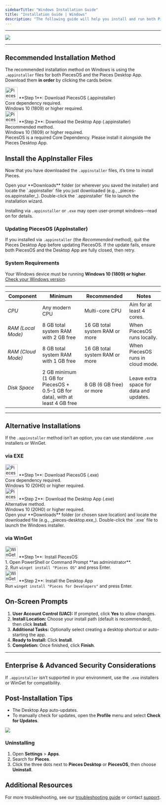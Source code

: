 ```yaml
---
sidebarTitle: "Windows Installation Guide"
title: "Installation Guide | Windows"
description: "The following guide will help you install and run both PiecesOS and the Pieces for Developers Desktop Application quickly and easily on your Windows device."
---
```


---

![](https://storage.googleapis.com/hashnode_product_documentation_assets/meet_pieces_assets/trimmed_windows_banner.png)

---

## Recommended Installation Method

The recommended installation method on Windows is using the `.appinstaller` files for both PiecesOS and the Pieces Desktop App. Download them **in order** by clicking the cards below.

<CardGroup cols={2}>
  <Card title="Download — PiecesOS" href="/desktop/desktop-index">
    <div style={{ display: "flex", alignItems: "center", justifyContent: "space-between", width: "100%" }}>
      <div style={{ display: "flex", alignItems: "center", gap: "0.5rem" }}>
        <img
          src="/public/icons/windows.png"
          width="40"
          height="40"
          noZoom={true}
          alt="Pieces Desktop App icon"
        />
        <span>
          **Step 1**: Download PiecesOS (.appinstaller)<br/>
          Core dependency required.<br/>
          Windows 10 (1809) or higher required.
        </span>
      </div>
      <Icon icon="arrow-up-right" size={20} />
    </div>
  </Card>
  <Card title="Download — Pieces Desktop App" href="/desktop/desktop-index">
    <div style={{ display: "flex", alignItems: "center", justifyContent: "space-between", width: "100%" }}>
      <div style={{ display: "flex", alignItems: "center", gap: "0.5rem" }}>
        <img
          src="/public/icons/windows.png"
          width="40"
          height="40"
          noZoom={true}
          alt="Pieces Desktop App icon"
        />
        <span>
          **Step 2**: Download the Desktop App (.appinstaller)<br/>
          Recommended method.<br/>
          Windows 10 (1809) or higher required.
        </span>
      </div>
      <Icon icon="arrow-up-right" size={20} />
    </div>
  </Card>
</CardGroup>

<Warning>
  PiecesOS is a required Core Dependency. Please install it alongside the Pieces Desktop App.
</Warning>

## Install the AppInstaller Files

Now that you have downloaded the `.appinstaller` files, it’s time to install Pieces.

<Steps>
  <Step title="Find Saved Location">
    Open your **Downloads** folder (or wherever you saved the installer) and locate the `.appinstaller` file you just downloaded (e.g., _pieces-os.appinstaller_).
  </Step>
  <Step title="Open the Installer">
    Double-click the `.appinstaller` file to launch the installation wizard.
  </Step>
</Steps>

Installing via `.appinstaller` or `.exe` may open user-prompt windows—read on for details.

### Updating PiecesOS (AppInstaller)

If you installed via `.appinstaller` (the _Recommended_ method), quit the Pieces Desktop App before updating PiecesOS. If the update fails, ensure both PiecesOS and the Desktop App are fully closed, then retry.

### System Requirements

Your Windows device must be running **Windows 10 (1809) or higher**.  
[Check your Windows version](https://docs.pieces.app/products/meet-pieces/troubleshooting/windows#checking-windows-version).

---

| **Component**      | **Minimum**                                                                    | **Recommended**                      | **Notes**                                                        |
| ------------------ | ------------------------------------------------------------------------------ | ------------------------------------ | ---------------------------------------------------------------- |
| _CPU_              | Any modern CPU                                                                 | Multi-core CPU                       | Aim for at least 4 cores.                                        |
| _RAM (Local Mode)_ | 8 GB total system RAM with 2 GB free                                           | 16 GB total system RAM or more       | When PiecesOS runs locally.                                      |
| _RAM (Cloud Mode)_ | 8 GB total system RAM with 1 GB free                                           | 16 GB total system RAM or more       | When PiecesOS runs in cloud mode.                                |
| _Disk Space_       | 2 GB minimum (1 GB for PiecesOS + 0.5–1 GB for data), with at least 4 GB free    | 8 GB (6 GB free) or more             | Leave extra space for data and updates.                          |

---

## Alternative Installations

If the `.appinstaller` method isn’t an option, you can use standalone `.exe` installers or WinGet.

### via EXE

<CardGroup cols={2}>
  <Card title="Download — PiecesOS (EXE)" href="https://builds.pieces.app/stages/production/os_server/windows-exe/download?download=true&product=DOCUMENTATION_WEBSITE">
    <div style={{ display: "flex", alignItems: "center", justifyContent: "space-between", width: "100%" }}>
      <div style={{ display: "flex", alignItems: "center", gap: "0.5rem" }}>
        <img
          src="/public/icons/windows.png"
          width="40"
          height="40"
          noZoom={true}
          alt="Pieces Desktop App icon"
        />
        <span>
          **Step 1**: Download PiecesOS (.exe)<br/>
          Core dependency required.<br/>
          Windows 10 (20H0) or higher required.
        </span>
      </div>
      <Icon icon="arrow-up-right" size={20} />
    </div>
  </Card>
  <Card title="Download — Pieces Desktop App (EXE)" href="https://builds.pieces.app/stages/production/pieces_for_x/windows-exe/download?download=true&product=DOCUMENTATION_WEBSITE">
    <div style={{ display: "flex", alignItems: "center", justifyContent: "space-between", width: "100%" }}>
      <div style={{ display: "flex", alignItems: "center", gap: "0.5rem" }}>
        <img
          src="/public/icons/windows.png"
          width="40"
          height="40"
          noZoom={true}
          alt="Pieces Desktop App icon"
        />
        <span>
          **Step 2**: Download the Desktop App (.exe)<br/>
          Alternative method.<br/>
          Windows 10 (20H0) or higher required.
        </span>
      </div>
      <Icon icon="arrow-up-right" size={20} />
    </div>
  </Card>
</CardGroup>

<Steps>
  <Step title="Find Saved Location">
    Open your **Downloads** folder (or chosen save location) and locate the downloaded file (e.g., _pieces-desktop.exe_).
  </Step>
  <Step title="Open the Installer">
    Double-click the `.exe` file to launch the Windows installer.
  </Step>
</Steps>

### via WinGet

<CardGroup cols={2}>
  <Card title="WinGet — PiecesOS">
    <div style={{ display: "flex", alignItems: "center", justifyContent: "space-between", width: "100%" }}>
      <div style={{ display: "flex", alignItems: "center", gap: "0.5rem" }}>
        <img
          src="/public/icons/wingetblue.webp"
          width="40"
          height="40"
          noZoom={true}
          alt="WinGet icon"
        />
        <span>
          **Step 1**: Install PiecesOS<br/>
          1. Open PowerShell or Command Prompt **as administrator**.<br/>
          2. Run <code>winget install "Pieces OS"</code> and press Enter.
        </span>
      </div>
      <Icon icon="arrow-up-right" size={20} />
    </div>
  </Card>
  <Card title="WinGet — Pieces for Developers">
    <div style={{ display: "flex", alignItems: "center", justifyContent: "space-between", width: "100%" }}>
      <div style={{ display: "flex", alignItems: "center", gap: "0.5rem" }}>
        <img
          src="/public/icons/wingetblue.webp"
          width="40"
          height="40"
          noZoom={true}
          alt="WinGet icon"
        />
        <span>
          **Step 2**: Install the Desktop App<br/>
          Run <code>winget install "Pieces for Developers"</code> and press Enter.
        </span>
      </div>
      <Icon icon="arrow-up-right" size={20} />
    </div>
  </Card>
</CardGroup>

## On-Screen Prompts

1. **User Account Control (UAC):** If prompted, click **Yes** to allow changes.  
2. **Install Location:** Choose your install path (default is recommended), then click **Install**.  
3. **Additional Tasks:** Optionally select creating a desktop shortcut or auto-starting the app.  
4. **Ready to Install:** Click **Install**.  
5. **Completion:** Once finished, click **Finish**.

---

## Enterprise & Advanced Security Considerations

If `.appinstaller` isn’t supported in your environment, use the `.exe` installers or WinGet for compatibility.

## Post-Installation Tips

- The Desktop App auto-updates.  
- To manually check for updates, open the **Profile** menu and select **Check for Updates**.

![](https://storage.googleapis.com/hashnode_product_documentation_assets/meet_pieces_assets/meet_pieces/get_started/windows/windows_check_pfd_for_updates.gif)

### Uninstalling

1. Open **Settings** > **Apps**.  
2. Search for **Pieces**.  
3. Click the three dots next to **Pieces Desktop** or **PiecesOS**, then choose **Uninstall**.

## Additional Resources

For more troubleshooting, see our [troubleshooting guide](https://docs.pieces.app/products/meet-pieces/troubleshooting) or contact [support](https://docs.pieces.app/products/support).
